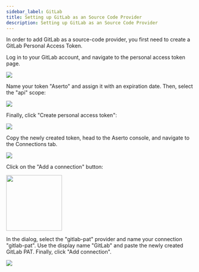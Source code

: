 ```yaml
---
sidebar_label: GitLab
title: Setting up GitLab as an Source Code Provider
description: Setting up GitLab as an Source Code Provider
---
```


In order to add GitLab as a source-code provider, you first need to create a GitLab Personal Access Token.

Log in to your GitLab account, and navigate to the personal access token page.

<img src="/gitlab-sidebar-access-tokens.png" />

Name your token "Aserto" and assign it with an expiration date. Then, select the "api" scope:

<img src="/gitlab-scopes.png" />

Finally, click "Create personal access token":

<img src="/gitlab-create-personal-access-token-button.png" />

Copy the newly created token, head to the Aserto console, and navigate to the Connections tab.

<img src="/connections-tab.png" />

Click on the "Add a connection" button:

<img src="/add-a-connection-button.png" width="150px"/>

In the dialog, select the "gitlab-pat" provider and name your connection "gitlab-pat". Use the display name "GitLab" and paste the newly created GitLab PAT. Finally, click "Add connection".

<img src="/aserto-add-gitlab-connection.png" />